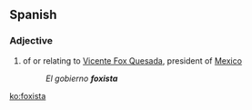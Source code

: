 ==Spanish==

===Adjective===
{{head|es|adjective}}

# of or relating to [[w:Vicente Fox Quesada|Vicente Fox Quesada]], president of [[Mexico]]
#: ''El gobierno '''foxista'''''

[[ko:foxista]]